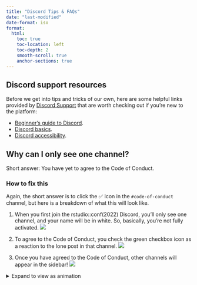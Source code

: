 ```yaml
---
title: "Discord Tips & FAQs"
date: "last-modified"
date-format: iso
format:
  html: 
    toc: true
    toc-location: left
    toc-depth: 2
    smooth-scroll: true
    anchor-sections: true
---
```


## Discord support resources

Before we get into tips and tricks of our own, here are some helpful links provided by [Discord Support](https://support.discord.com/) that are worth checking out if you're new to the platform:

* [Beginner's guide to Discord](https://support.discord.com/hc/en-us/articles/360045138571-Beginner-s-Guide-to-Discord). 
* [Discord basics](https://support.discord.com/hc/en-us/sections/360008206871-Discord-Basics).
* [Discord accessibility](https://support.discord.com/hc/en-us/articles/1500010454681-Accessibility-Settings-Tab). 

## Why can I only see one channel?

Short answer: You have yet to agree to the Code of Conduct.

### How to fix this

Again, the short answer is to click the ✅ icon in the `#code-of-conduct` channel, but here is a breakdown of what this will look like.

<div class="il">
1. When you first join the rstudio::conf(2022) Discord, you'll only see one channel, and your name will be in white. So, basically, you're not fully activated.
  ![](imgs/1-join-discord-pre-coc.png){fig-alt="Screenshot of rstudio::conf(2022) Discord upon first joining. The only channel in the left-hand sidebar is the code-of-conduct channel. The content of that channel shows text describing the code of conduct and indicating that you should click the checkbox to agree."}

2. To agree to the Code of Conduct, you check the green checkbox icon as a reaction to the lone post in that channel.
  ![](imgs/2-join-discord-where-to-click.png){fig-alt="The content of the code-of-conduct channel shows text describing the code of conduct and indicating that you should click the checkbox to agree. There is a zoomed in circle around the checkbox where you should click."}
  
3. Once you have agreed to the Code of Conduct, other channels will appear in the sidebar!
  ![](imgs/3-join-discord-accepted-coc.png){fig-alt="With checkbox reaction clicked under code of conduct, the left-hand sidebar shows many channels."}

</div>

<details>
    <summary>Expand to view as animation</summary>
    <img src="imgs/discord-accept-coc.webp" class="img-fluid" alt="Discord site upon first joining shows only one channel. Mouse is moved to check box under code of conduct. Once box is checked, more channels appear.">
</details>